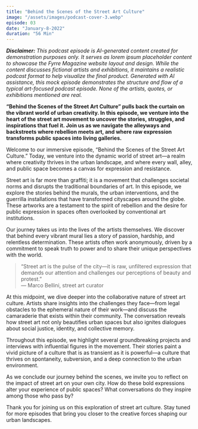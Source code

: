 ```yaml
---
title: "Behind the Scenes of the Street Art Culture"
image: "/assets/images/podcast-cover-3.webp"
episode: 03
date: "January-8-2022"
duration: "56 Min"
---
```


_**Disclaimer:** This podcast episode is AI-generated content created for demonstration purposes only. It serves as lorem ipsum placeholder content to showcase the Fyrre Magazine website layout and design. While the content discusses fictional artists and exhibitions, it maintains a realistic podcast format to help visualize the final product. Generated with AI assistance, this mock episode demonstrates the structure and flow of a typical art-focused podcast episode. None of the artists, quotes, or exhibitions mentioned are real._

**“Behind the Scenes of the Street Art Culture” pulls back the curtain on the vibrant world of urban creativity. In this episode, we venture into the heart of the street art movement to uncover the stories, struggles, and inspirations that fuel it. Join us as we navigate the alleyways and backstreets where rebellion meets art, and where raw expression transforms public spaces into living galleries.**

Welcome to our immersive episode, “Behind the Scenes of the Street Art Culture.” Today, we venture into the dynamic world of street art—a realm where creativity thrives in the urban landscape, and where every wall, alley, and public space becomes a canvas for expression and resistance.

Street art is far more than graffiti; it is a movement that challenges societal norms and disrupts the traditional boundaries of art. In this episode, we explore the stories behind the murals, the urban interventions, and the guerrilla installations that have transformed cityscapes around the globe. These artworks are a testament to the spirit of rebellion and the desire for public expression in spaces often overlooked by conventional art institutions.

Our journey takes us into the lives of the artists themselves. We discover that behind every vibrant mural lies a story of passion, hardship, and relentless determination. These artists often work anonymously, driven by a commitment to speak truth to power and to share their unique perspectives with the world.

> “Street art is the pulse of the city—it is raw, unfiltered expression that demands our attention and challenges our perceptions of beauty and protest.”  
> — Marco Bellini, street art curator

At this midpoint, we dive deeper into the collaborative nature of street art culture. Artists share insights into the challenges they face—from legal obstacles to the ephemeral nature of their work—and discuss the camaraderie that exists within their community. The conversation reveals how street art not only beautifies urban spaces but also ignites dialogues about social justice, identity, and collective memory.

Throughout this episode, we highlight several groundbreaking projects and interviews with influential figures in the movement. Their stories paint a vivid picture of a culture that is as transient as it is powerful—a culture that thrives on spontaneity, subversion, and a deep connection to the urban environment.

As we conclude our journey behind the scenes, we invite you to reflect on the impact of street art on your own city. How do these bold expressions alter your experience of public spaces? What conversations do they inspire among those who pass by?

Thank you for joining us on this exploration of street art culture. Stay tuned for more episodes that bring you closer to the creative forces shaping our urban landscapes.
